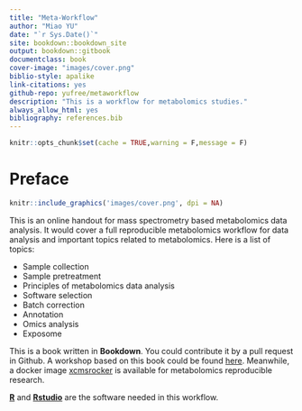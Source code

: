 ```yaml
---
title: "Meta-Workflow"
author: "Miao YU"
date: "`r Sys.Date()`"
site: bookdown::bookdown_site
output: bookdown::gitbook
documentclass: book
cover-image: "images/cover.png"
biblio-style: apalike
link-citations: yes
github-repo: yufree/metaworkflow
description: "This is a workflow for metabolomics studies."
always_allow_html: yes
bibliography: references.bib
---
```


```r
knitr::opts_chunk$set(cache = TRUE,warning = F,message = F)
```

# Preface {.unnumbered}

```r
knitr::include_graphics('images/cover.png', dpi = NA)
```

This is an online handout for mass spectrometry based metabolomics data analysis. It would cover a full reproducible metabolomics workflow for data analysis and important topics related to metabolomics. Here is a list of topics:

-   Sample collection
-   Sample pretreatment
-   Principles of metabolomics data analysis
-   Software selection
-   Batch correction
-   Annotation
-   Omics analysis
-   Exposome

This is a book written in **Bookdown**. You could contribute it by a pull request in Github. A workshop based on this book could be found [here](https://github.com/yufree/mdaw). Meanwhile, a docker image [xcmsrocker](https://hub.docker.com/r/yufree/xcmsrocker/) is available for metabolomics reproducible research.

[**R**](https://www.r-project.org/) and [**Rstudio**](https://www.rstudio.com/) are the software needed in this workflow.

```{=html}
<script>
  (function(i,s,o,g,r,a,m){i['GoogleAnalyticsObject']=r;i[r]=i[r]||function(){
  (i[r].q=i[r].q||[]).push(arguments)},i[r].l=1*new Date();a=s.createElement(o),
  m=s.getElementsByTagName(o)[0];a.async=1;a.src=g;m.parentNode.insertBefore(a,m)
  })(window,document,'script','https://www.google-analytics.com/analytics.js','ga');

  ga('create', 'UA-43118729-1', 'auto');
  ga('send', 'pageview');

</script>
```
